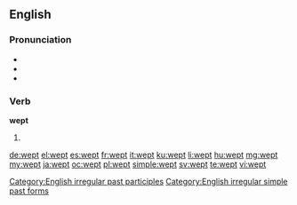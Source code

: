 ==English==

===Pronunciation===
* {{audio|en-us-wept.ogg|Audio (US)}}
* {{IPA|/ˈwɛpt/}}
* {{rhymes|ɛpt}}

===Verb===
'''wept'''

# {{en-past of|weep}}

[[Category:English irregular past participles]]
[[Category:English irregular simple past forms]]

[[de:wept]]
[[el:wept]]
[[es:wept]]
[[fr:wept]]
[[it:wept]]
[[ku:wept]]
[[li:wept]]
[[hu:wept]]
[[mg:wept]]
[[my:wept]]
[[ja:wept]]
[[oc:wept]]
[[pl:wept]]
[[simple:wept]]
[[sv:wept]]
[[te:wept]]
[[vi:wept]]